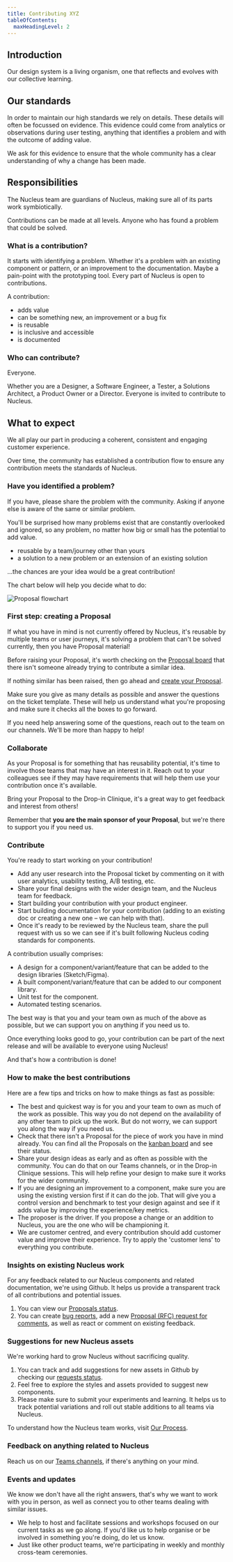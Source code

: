 ```yaml
---
title: Contributing XYZ
tableOfContents:
  maxHeadingLevel: 2
---
```


## Introduction

<div class="purpose">
Our design system is a living organism, one that reflects and evolves with our collective learning.
</div>

## Our standards

In order to maintain our high standards we rely on details. These details will often be focussed on evidence. This evidence could come from analytics or observations during user testing, anything that identifies a problem and with the outcome of adding value.

We ask for this evidence to ensure that the whole community has a clear understanding of why a change has been made.

## Responsibilities

The Nucleus team are guardians of Nucleus, making sure all of its parts work symbiotically.

Contributions can be made at all levels. Anyone who has found a problem that could be solved.

### What is a contribution?

It starts with identifying a problem. Whether it's a problem with an existing component or pattern, or an improvement to the documentation. Maybe a pain-point with the prototyping tool. Every part of Nucleus is open to contributions.

A contribution:

- adds value
- can be something new, an improvement or a bug fix
- is reusable
- is inclusive and accessible
- is documented

### Who can contribute?

Everyone.

Whether you are a Designer, a Software Engineer, a Tester, a Solutions Architect, a Product Owner or a Director. Everyone is invited to contribute to Nucleus.

## What to expect

We all play our part in producing a coherent, consistent and engaging customer experience.

Over time, the community has established a contribution flow to ensure any contribution meets the standards of Nucleus.

### Have you identified a problem?

If you have, please share the problem with the community. Asking if anyone else is aware of the same or similar problem.

You'll be surprised how many problems exist that are constantly overlooked and ignored, so any problem, no matter how big or small has the potential to add value.

- reusable by a team/journey other than yours
- a solution to a new problem or an extension of an existing solution

...the chances are your idea would be a great contribution!

The chart below will help you decide what to do:

![Proposal flowchart](../../../assets/guidelines/contribute/decision-tree.webp)

### First step: creating a Proposal

If what you have in mind is not currently offered by Nucleus, it's reusable by multiple teams or user journeys, it's solving a problem that can't be solved currently, then you have Proposal material!

Before raising your Proposal, it's worth checking on the [Proposal board](https://github.com/ConnectedHomes/nucleus/projects/6) that there isn't someone already trying to contribute a similar idea.

If nothing similar has been raised, then go ahead and [create your Proposal](https://github.com/ConnectedHomes/nucleus/issues/new?assignees=&labels=RFC,+draft&template=b--proposal.md&title=%5BRFC%5D+Title+of+the+Proposal).

Make sure you give as many details as possible and answer the questions on the ticket template. These will help us understand what you're proposing and make sure it checks all the boxes to go forward.

If you need help answering some of the questions, reach out to the team on our channels. We'll be more than happy to help!

### Collaborate

As your Proposal is for something that has reusability potential, it's time to involve those teams that may have an interest in it. Reach out to your colleagues see if they may have requirements that will help them use your contribution once it's available.

Bring your Proposal to the Drop-in Clinique, it's a great way to get feedback and interest from others!

Remember that **you are the main sponsor of your Proposal**, but we're there to support you if you need us.

### Contribute

You're ready to start working on your contribution!

- Add any user research into the Proposal ticket by commenting on it with user analytics, usability testing, A/B testing, etc.
- Share your final designs with the wider design team, and the Nucleus team for feedback.
- Start building your contribution with your product engineer.
- Start building documentation for your contribution (adding to an existing doc or creating a new one – we can help with that).
- Once it's ready to be reviewed by the Nucleus team, share the pull request with us so we can see if it's built following Nucleus coding standards for components.

A contribution usually comprises:

- A design for a component/variant/feature that can be added to the design libraries (Sketch/Figma).
- A built component/variant/feature that can be added to our component library.
- Unit test for the component.
- Automated testing scenarios.

The best way is that you and your team own as much of the above as possible, but we can support you on anything if you need us to.

Once everything looks good to go, your contribution can be part of the next release and will be available to everyone using Nucleus!

And that's how a contribution is done!

### How to make the best contributions

Here are a few tips and tricks on how to make things as fast as possible:

- The best and quickest way is for you and your team to own as much of the work as possible. This way you do not depend on the availability of any other team to pick up the work. But do not worry, we can support you along the way if you need us.
- Check that there isn't a Proposal for the piece of work you have in mind already. You can find all the Proposals on the [kanban board](https://github.com/ConnectedHomes/nucleus/projects/6) and see their status.
- Share your design ideas as early and as often as possible with the community. You can do that on our Teams channels, or in the Drop-in Clinique sessions. This will help refine your design to make sure it works for the wider community.
- If you are designing an improvement to a component, make sure you are using the existing version first if it can do the job. That will give you a control version and benchmark to test your design against and see if it adds value by improving the experience/key metrics.
- The proposer is the driver. If you propose a change or an addition to Nucleus, you are the one who will be championing it.
- We are customer centred, and every contribution should add customer value and improve their experience. Try to apply the 'customer lens' to everything you contribute.

### Insights on existing Nucleus work

For any feedback related to our Nucleus components and related documentation, we're using Github. It helps us provide a transparent track of all contributions and potential issues.

1. You can view our [Proposals status](https://github.com/ConnectedHomes/nucleus/projects/6).
2. You can create [bug reports](https://github.com/ConnectedHomes/nucleus/issues/new?assignees=&labels=Bug&template=a--bug-report.md&title=%5Bbug%5D%20%5Bns-COMPONENT%5D), add a new [Proposal (RFC) request for comments](https://github.com/ConnectedHomes/nucleus/issues/new?assignees=&labels=RFC,+draft&template=b--proposal.md&title=%5BRFC%5D+Title+of+the+Proposal), as well as react or comment on existing feedback.

### Suggestions for new Nucleus assets

We're working hard to grow Nucleus without sacrificing quality.

1. You can track and add suggestions for new assets in Github by checking our [requests status](https://github.com/ConnectedHomes/nucleus/projects/6).
2. Feel free to explore the styles and assets provided to suggest new components.
3. Please make sure to submit your experiments and learning. It helps us to track potential variations and roll out stable additions to all teams via Nucleus.

To understand how the Nucleus team works, visit [Our Process](../guidelines/process.mdx).

### Feedback on anything related to Nucleus

Reach us on our [Teams channels](https://teams.microsoft.com/l/team/19%3ac806c8b36aec4218ae469b1d0ff6a4c3%40thread.tacv2/conversations?groupId=1f9c2411-216b-42a8-9bb0-c51f28ff5071&tenantId=a603898f-7de2-45ba-b67d-d35fb519b2cf), if there's anything on your mind.

### Events and updates

We know we don't have all the right answers, that's why we want to work with you in person, as well as connect you to other teams dealing with similar issues.

- We help to host and facilitate sessions and workshops focused on our current tasks as we go along. If you'd like us to help organise or be involved in something you're doing, do let us know.
- Just like other product teams, we're participating in weekly and monthly cross-team ceremonies.
